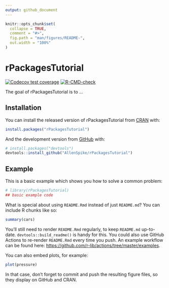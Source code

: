 ```yaml
---
output: github_document
---
```


<!-- README.md is generated from README.Rmd. Please edit that file -->

```r
knitr::opts_chunk$set(
  collapse = TRUE,
  comment = "#>",
  fig.path = "man/figures/README-",
  out.width = "100%"
)
```

# rPackagesTutorial

<!-- badges: start -->
[![Codecov test coverage](https://codecov.io/gh/AllenSpike/rPackagesTutorial/branch/main/graph/badge.svg)](https://codecov.io/gh/AllenSpike/rPackagesTutorial?branch=main)
[![R-CMD-check](https://github.com/AllenSpike/rPackagesTutorial/workflows/R-CMD-check/badge.svg)](https://github.com/AllenSpike/rPackagesTutorial/actions)
<!-- badges: end -->

The goal of rPackagesTutorial is to ...

## Installation

You can install the released version of rPackagesTutorial from [CRAN](https://CRAN.R-project.org) with:

``` r
install.packages("rPackagesTutorial")
```

And the development version from [GitHub](https://github.com/) with:

``` r
# install.packages("devtools")
devtools::install_github("AllenSpike/rPackagesTutorial")
```
## Example

This is a basic example which shows you how to solve a common problem:

```r
# library(rPackagesTutorial)
## basic example code
```

What is special about using `README.Rmd` instead of just `README.md`? You can include R chunks like so:

```r
summary(cars)
```

You'll still need to render `README.Rmd` regularly, to keep `README.md` up-to-date. `devtools::build_readme()` is handy for this. You could also use GitHub Actions to re-render `README.Rmd` every time you push. An example workflow can be found here: <https://github.com/r-lib/actions/tree/master/examples>.

You can also embed plots, for example:

```r
plot(pressure)
```

In that case, don't forget to commit and push the resulting figure files, so they display on GitHub and CRAN.
